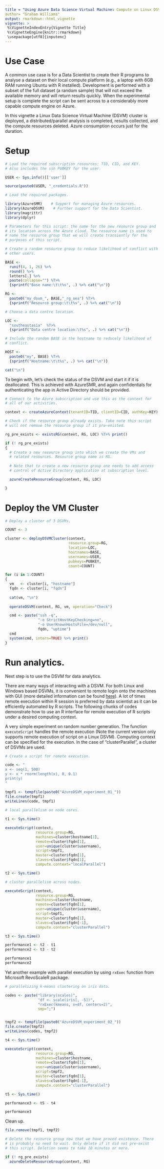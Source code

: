 ```yaml
---
title = "Using Azure Data Science Virtual Machine: Compute on Linux DSVM Quick Start"
author= "Graham Williams"
output: rmarkdown::html_vignette
vignette: >
 %\VignetteIndexEntry{Vignette Title}
 %\VignetteEngine{knitr::rmarkdown}
 \usepackage[utf8]{inputenc}
---
```


# Use Case

A common use case is for a Data Scientist to create their R programs
to analyse a dataset on their local compute platform (e.g., a laptop
with 6GB RAM running Ubuntu with R installed). Development is
performed with a subset of the full dataset (a random sample) that
will not exceed the available memory and will return results
quickly. When the experimental setup is complete the script can be
sent across to a considerably more capable compute engine on Azure.

In this vignette a Linux Data Science Virtual Machine (DSVM) cluster
is deployed, a distributed/parallel analysis is completed, results
collected, and the compute resources deleted. Azure consumption occurs
just for the duration. 

# Setup

```r
# Load the required subscription resources: TID, CID, and KEY.
# Also includes the ssh PUBKEY for the user.

USER <- Sys.info()[['user']]

source(paste0(USER, "_credentials.R"))
```

```r
# Load the required packages.

library(AzureSMR)    # Support for managing Azure resources.
library(AzureDSVM)    # Further support for the Data Scientist.
library(magrittr)    
library(dplyr)
```

```r
# Parameters for this script: the name for the new resource group and
# its location across the Azure cloud. The resource name is used to
# name the resource group that we will create transiently for the
# purposes of this script.

# Create a random resource group to reduce likelihood of conflict with
# other users.

BASE <- 
  runif(4, 1, 26) %>%
  round() %>%
  letters[.] %>%
  paste(collapse="") %T>%
  {sprintf("Base name:\t\t%s", .) %>% cat("\n")}

RG <-
  paste0("my_dsvm_", BASE,"_rg_sea") %T>%
  {sprintf("Resource group:\t\t%s", .) %>% cat("\n")}

# Choose a data centre location.

LOC <-
  "southeastasia"  %T>%
  {sprintf("Data centre location:\t%s", .) %>% cat("\n")}

# Include the random BASE in the hostname to reducely likelihood of
# conflict.

HOST <-
  paste0("my", BASE) %T>%
  {sprintf("Hostname:\t\t%s", .) %>% cat("\n")}

cat("\n")
```

To begin with, let's check the status of the DSVM and start it if it
is deallocated. This is achieved with AzureSMR, and again
confidentials for authenticating the app in Active Directory should be
provided.

```r
# Connect to the Azure subscription and use this as the context for
# all of our activities.

context <- createAzureContext(tenantID=TID, clientID=CID, authKey=KEY)

# Check if the resource group already exists. Take note this script
# will not remove the resource group if it pre-existed.

rg_pre_exists <- existsRG(context, RG, LOC) %T>% print()

if (! rg_pre_exists)
{
  # Create a new resource group into which we create the VMs and
  # related resources. Resource group name is RG. 
  
  # Note that to create a new resource group one needs to add access
  # control of Active Directory application at subscription level.

  azureCreateResourceGroup(context, RG, LOC)

}
```

# Deploy the VM Cluster

```r
# Deploy a cluster of 3 DSVMs.

COUNT <- 3

cluster <- deployDSVMCluster(context, 
                             resource.group=RG, 
                             location=LOC, 
                             hostnames=BASE,
                             usernames=USER, 
                             pubkeys=PUBKEY,
                             count=COUNT)

for (i in 1:COUNT)
{
  vm   <- cluster[i, "hostname"]
  fqdn <- cluster[i, "fqdn"]
  
  cat(vm, "\n")
  
  operateDSVM(context, RG, vm, operation="Check")

  cmd <- paste("ssh -q",
               "-o StrictHostKeyChecking=no",
               "-o UserKnownHostsFile=/dev/null",
               fqdn, "uptime")
  cmd
  system(cmd, intern=TRUE) %>% print()
}
```

# Run analytics.

Next step is to use the DSVM for data analytics.

There are many ways of interacting with a DSVM. For both Linux and
Windows based DSVMs, it is convenient to remote login onto the
machines with GUI (more detailed information can be found
[here](https://docs.microsoft.com/en-us/azure/machine-learning/machine-learning-data-science-provision-vm)). A
lot of times remote execution within R session is preferred by data
scientist as it can be efficiently automated by R scripts. The
following chunks of codes demonstrate how to use an R interface for
remote execution of R scripts under a desired computing context.

A very simple experiment on random number generation. The function `executeScript` handles the remote execution (Note the current version only supports remote execution of script on a Linux DSVM). Computing context can be specified for the execution. In the case of "clusterParallel", a cluster of DSVMs are used.

```r

# Create a script for remote execution.

code <- "
x <- seq(1, 500)
y <- x * rnorm(length(x), 0, 0.1)
print(y)
"

tmpf1 <- tempfile(paste0("AzureDSVM_experiment_01_"))
file.create(tmpf1)
writeLines(code, tmpf1)
                 
# local parallelism on node cores.

t1 <- Sys.time()

executeScript(context,
              resource.group=RG,
              machines=cluster$hostname[1],
              remote=cluster$fqdn[1],
              user=unique(cluster$username),
              script=tmpf1,
              master=cluster$fqdn[1],
              slaves=cluster$fqdn[1],
              compute.context="localParallel")

t2 <- Sys.time()

# cluster parallelism across nodes.

executeScript(context,
              resource.group=RG,
              machines=cluster$hostname,
              remote=cluster$fqdn[1],
              user=unique(cluster$username),
              script=tmpf1,
              master=cluster$fqdn[1],
              slaves=cluster$fqdn[-1],
              compute.context="clusterParallel")

t3 <- Sys.time()

performance1 <- t2 - t1
performance2 <- t3 - t2

performance1
performance2

```

Yet another example with parallel execution by using `rxExec` function from Microsoft RevoScaleR package. 

```r

# parallelizing k-means clustering on iris data.

codes <- paste("library(scales)",
               "df <- scale(iris[, -5])",
               "rxExec(kmeans, x=df, centers=2)",
               sep=";")


tmpf2 <- tempfile(paste0("AzureDSVM_experiment_02_"))
file.create(tmpf2)
writeLines(codes, tmpf2)

t4 <- Sys.time()

executeScript(context,
              resource.group=RG,
              machines=cluster$hostname,
              remote=cluster$fqdn[1],
              user=unique(cluster$username),
              script=tmpf2,
              master=cluster$fqdn[1],
              slaves=cluster$fqdn[-1],
              compute.context="clusterParallel")

t5 <- Sys.time()

performance3 <- t5 - t4

performance3
```

Clean up.

```r

file.remove(tmpf1, tmpf2)

# Delete the resource group now that we have proved existence. There
# is probably no need to wait. Only delete if it did not pre-exist
# this script. Deletion seems to take 10 minutes or more.

if (! rg_pre_exists)
  azureDeleteResourceGroup(context, RG)

```
